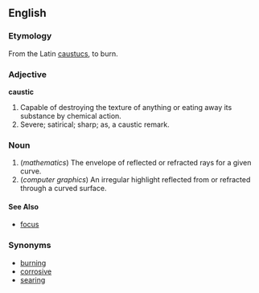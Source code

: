 ==English==

===Etymology===

From the Latin [[caustucs]], to burn.

===Adjective===

'''caustic'''

# Capable of destroying the texture of anything or eating away its substance by chemical action.
# Severe; satirical; sharp; as, a caustic remark.

===Noun===
# (''mathematics'') The envelope of reflected or refracted rays for a given curve.
# (''computer graphics'') An irregular highlight reflected from or refracted through a curved surface.

====See Also====
* [[focus]] <!-- Perhaps we should mention why -->

===Synonyms===

* [[burn]]ing
* [[corrosive]]
* [[sear]]ing
